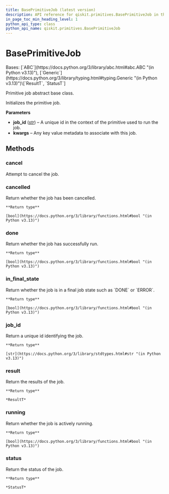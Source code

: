 ```yaml
---
title: BasePrimitiveJob (latest version)
description: API reference for qiskit.primitives.BasePrimitiveJob in the latest version of qiskit
in_page_toc_min_heading_level: 1
python_api_type: class
python_api_name: qiskit.primitives.BasePrimitiveJob
---
```


# BasePrimitiveJob

<Class id="qiskit.primitives.BasePrimitiveJob" isDedicatedPage={true} github="https://github.com/Qiskit/qiskit/tree/stable/2.2/qiskit/primitives/base/base_primitive_job.py#L26-L78" signature="qiskit.primitives.BasePrimitiveJob(job_id, **kwargs)" modifiers="class">
  Bases: [`ABC`](https://docs.python.org/3/library/abc.html#abc.ABC "(in Python v3.13)"), [`Generic`](https://docs.python.org/3/library/typing.html#typing.Generic "(in Python v3.13)")\[`ResultT`, `StatusT`]

  Primitive job abstract base class.

  Initializes the primitive job.

  **Parameters**

  *   **job\_id** ([*str*](https://docs.python.org/3/library/stdtypes.html#str "(in Python v3.13)")) – A unique id in the context of the primitive used to run the job.
  *   **kwargs** – Any key value metadata to associate with this job.

  ## Methods

  ### cancel

  <Function id="qiskit.primitives.BasePrimitiveJob.cancel" github="https://github.com/Qiskit/qiskit/tree/stable/2.2/qiskit/primitives/base/base_primitive_job.py#L75-L78" signature="cancel()" modifiers="abstract">
    Attempt to cancel the job.
  </Function>

  ### cancelled

  <Function id="qiskit.primitives.BasePrimitiveJob.cancelled" github="https://github.com/Qiskit/qiskit/tree/stable/2.2/qiskit/primitives/base/base_primitive_job.py#L63-L66" signature="cancelled()" modifiers="abstract">
    Return whether the job has been cancelled.

    **Return type**

    [bool](https://docs.python.org/3/library/functions.html#bool "(in Python v3.13)")
  </Function>

  ### done

  <Function id="qiskit.primitives.BasePrimitiveJob.done" github="https://github.com/Qiskit/qiskit/tree/stable/2.2/qiskit/primitives/base/base_primitive_job.py#L53-L56" signature="done()" modifiers="abstract">
    Return whether the job has successfully run.

    **Return type**

    [bool](https://docs.python.org/3/library/functions.html#bool "(in Python v3.13)")
  </Function>

  ### in\_final\_state

  <Function id="qiskit.primitives.BasePrimitiveJob.in_final_state" github="https://github.com/Qiskit/qiskit/tree/stable/2.2/qiskit/primitives/base/base_primitive_job.py#L68-L73" signature="in_final_state()" modifiers="abstract">
    Return whether the job is in a final job state such as `DONE` or `ERROR`.

    **Return type**

    [bool](https://docs.python.org/3/library/functions.html#bool "(in Python v3.13)")
  </Function>

  ### job\_id

  <Function id="qiskit.primitives.BasePrimitiveJob.job_id" github="https://github.com/Qiskit/qiskit/tree/stable/2.2/qiskit/primitives/base/base_primitive_job.py#L39-L41" signature="job_id()">
    Return a unique id identifying the job.

    **Return type**

    [str](https://docs.python.org/3/library/stdtypes.html#str "(in Python v3.13)")
  </Function>

  ### result

  <Function id="qiskit.primitives.BasePrimitiveJob.result" github="https://github.com/Qiskit/qiskit/tree/stable/2.2/qiskit/primitives/base/base_primitive_job.py#L43-L46" signature="result()" modifiers="abstract">
    Return the results of the job.

    **Return type**

    *ResultT*
  </Function>

  ### running

  <Function id="qiskit.primitives.BasePrimitiveJob.running" github="https://github.com/Qiskit/qiskit/tree/stable/2.2/qiskit/primitives/base/base_primitive_job.py#L58-L61" signature="running()" modifiers="abstract">
    Return whether the job is actively running.

    **Return type**

    [bool](https://docs.python.org/3/library/functions.html#bool "(in Python v3.13)")
  </Function>

  ### status

  <Function id="qiskit.primitives.BasePrimitiveJob.status" github="https://github.com/Qiskit/qiskit/tree/stable/2.2/qiskit/primitives/base/base_primitive_job.py#L48-L51" signature="status()" modifiers="abstract">
    Return the status of the job.

    **Return type**

    *StatusT*
  </Function>
</Class>

